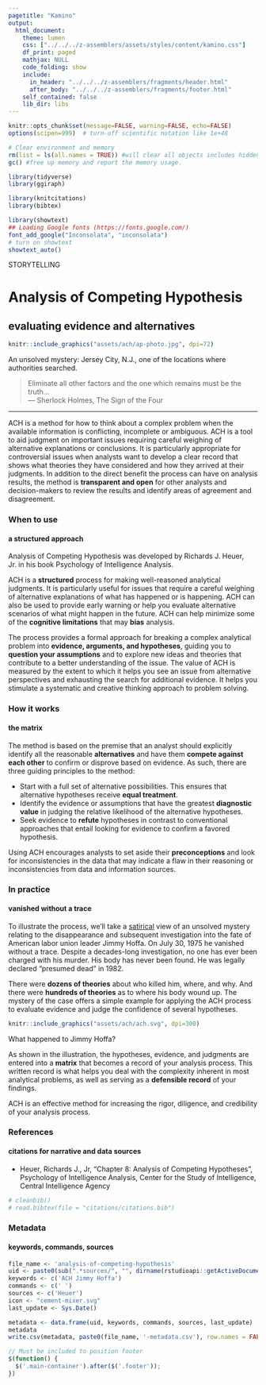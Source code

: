 ```yaml
---
pagetitle: "Kamino"
output: 
  html_document:
    theme: lumen
    css: ["../../../z-assemblers/assets/styles/content/kamino.css"]
    df_print: paged
    mathjax: NULL
    code_folding: show
    include:
      in_header: "../../../z-assemblers/fragments/header.html"
      after_body: "../../../z-assemblers/fragments/footer.html"
    self_contained: false
    lib_dir: libs
---
```


```r

knitr::opts_chunk$set(message=FALSE, warning=FALSE, echo=FALSE)
options(scipen=999)  # turn-off scientific notation like 1e+48

# Clear environment and memory
rm(list = ls(all.names = TRUE)) #will clear all objects includes hidden objects.
gc() #free up memory and report the memory usage.

library(tidyverse)
library(ggiraph)

library(knitcitations)
library(bibtex)

library(showtext)
## Loading Google fonts (https://fonts.google.com/)
font_add_google("Inconsolata", "inconsolata")
# turn on showtext
showtext_auto()

```

<div class="activity">
STORYTELLING  
</div>

# Analysis of Competing Hypothesis
## evaluating evidence and alternatives


```r

knitr::include_graphics("assets/ach/ap-photo.jpg", dpi=72)

```

<div class="figure-text">An unsolved mystery: Jersey City, N.J., one of the locations where authorities searched.</div>

> Eliminate all other factors and the one which remains must be the truth...\
--- Sherlock Holmes, The Sign of the Four\

***

ACH is a method for how to think about a complex problem when the available information is conflicting, incomplete or ambiguous. ACH is a tool to aid judgment on important issues requiring careful weighing of alternative explanations or conclusions. It is particularly appropriate for controversial issues when analysts want to develop a clear record that shows what theories they have considered and how they arrived at their judgments. In addition to the direct benefit the process can have on analysis results, the method is __transparent and open__ for other analysts and decision-makers to review the results and identify areas of agreement and disagreement.

### When to use
#### a structured approach 

<aside>
<p>Analysis of Competing Hypothesis was developed by Richards J. Heuer, Jr. in his book Psychology of Intelligence Analysis.</p>
</aside>

ACH is a __structured__ process for making well-reasoned analytical judgments. It is particularly useful for issues that require a careful weighing of alternative explanations of what has happened or is happening. ACH can also be used to provide early warning or help you evaluate alternative scenarios of what might happen in the future. ACH can help minimize some of the __cognitive limitations__ that may __bias__ analysis.

The process provides a formal approach for breaking a complex analytical problem into __evidence, arguments, and hypotheses__, guiding you to __question your assumptions__ and to explore new ideas and theories that contribute to a better understanding of the issue. The value of ACH is measured by the extent to which it helps you see an issue from alternative perspectives and exhausting the search for additional evidence. It helps you stimulate a systematic and creative thinking approach to problem solving.


### How it works
#### the matrix 

The method is based on the premise that an analyst should explicitly identify all the reasonable __alternatives__ and have them __compete against each other__ to confirm or disprove based on evidence. As such, there are three guiding principles to the method:

* Start with a full set of alternative possibilities. This ensures that alternative hypotheses receive __equal treatment__.
* Identify the evidence or assumptions that have the greatest __diagnostic value__ in judging the relative likelihood of the alternative hypotheses.
* Seek evidence to __refute__ hypotheses in contrast to conventional approaches that entail looking for evidence to confirm a favored hypothesis.

Using ACH encourages analysts to set aside their __preconceptions__ and look for inconsistencies in the data that may indicate a flaw in their reasoning or inconsistencies from data and information sources. 

### In practice
#### vanished without a trace 

To illustrate the process, we'll take a <u>satirical</u> view of an unsolved mystery relating to the disappearance and subsequent investigation into the fate of American labor union leader Jimmy Hoffa. On July 30, 1975 he vanished without a trace. Despite a decades-long investigation, no one has ever been charged with his murder. His body has never been found.  He was legally declared “presumed dead” in 1982.

There were __dozens of theories__ about who killed him, where, and why. And there were __hundreds of theories__ as to where his body wound up. The mystery of the case offers a simple example for applying the ACH process to evaluate evidence and judge the confidence of several hypotheses.  


```r

knitr::include_graphics("assets/ach/ach.svg", dpi=300)

```

<div class="figure-text">What happened to Jimmy Hoffa?</div>

As shown in the illustration, the hypotheses, evidence, and judgments are entered into a __matrix__ that becomes a record of your analysis process. This written record is what helps you deal with the complexity inherent in most analytical problems, as well as serving as a __defensible record__ of your findings.

ACH is an effective method for increasing the rigor, diligence, and credibility of your analysis process.


### References
#### citations for narrative and data sources

* Heuer, Richards J., Jr, "Chapter 8: Analysis of Competing Hypotheses", Psychology of Intelligence Analysis, Center for the Study of Intelligence, Central Intelligence Agency


```r

# cleanbib()
# read.bibtex(file = "citations/citations.bib")

```

### Metadata
#### keywords, commands, sources

```r

file_name <- 'analysis-of-competing-hypothesis'
uid <- paste0(sub(".*sources/", "", dirname(rstudioapi::getActiveDocumentContext()$path)), '/', file_name, '.html')
keywords <- c('ACH Jimmy Hoffa')
commands <- c(' ')
sources <- c('Heuer')
icon <- "cement-mixer.svg"
last_update <- Sys.Date()

metadata <- data.frame(uid, keywords, commands, sources, last_update)
metadata
write.csv(metadata, paste0(file_name, '-metadata.csv'), row.names = FALSE)

```


```js

// Must be included to position footer
$(function() {
  $('.main-container').after($('.footer'));
})

```


